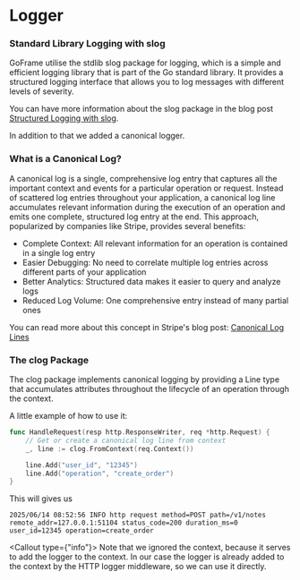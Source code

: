 
# Logger

### Standard Library Logging with slog
GoFrame utilise the stdlib slog package for logging, which is a simple and efficient logging library that is part of the Go standard library. It provides a structured logging interface that allows you to log messages with different levels of severity.

You can have more information about the slog package in the blog post [Structured Logging with slog](https://go.dev/blog/slog).

In addition to that we added a canonical logger.

### What is a Canonical Log?

A canonical log is a single, comprehensive log entry that captures all the important context and events for a particular operation or request. Instead of scattered log entries throughout your application, a canonical log line accumulates relevant information during the execution of an operation and emits one complete, structured log entry at the end.
This approach, popularized by companies like Stripe, provides several benefits:

- Complete Context: All relevant information for an operation is contained in a single log entry
- Easier Debugging: No need to correlate multiple log entries across different parts of your application
- Better Analytics: Structured data makes it easier to query and analyze logs
- Reduced Log Volume: One comprehensive entry instead of many partial ones

You can read more about this concept in Stripe's blog post: [Canonical Log Lines](https://stripe.com/blog/canonical-log-lines)

### The clog Package

The clog package implements canonical logging by providing a Line type that accumulates attributes throughout the lifecycle of an operation through the context.

A little example of how to use it:

```go filename="example.go"
func HandleRequest(resp http.ResponseWriter, req *http.Request) {
	// Get or create a canonical log line from context
	_, line := clog.FromContext(req.Context())

	line.Add("user_id", "12345")
	line.Add("operation", "create_order")
}
```

This will gives us

```
2025/06/14 08:52:56 INFO http request method=POST path=/v1/notes remote_addr=127.0.0.1:51104 status_code=200 duration_ms=0 user_id=12345 operation=create_order
```

<Callout type={"info"}>
Note that we ignored the context, because it serves to add the logger to the context.
In our case the logger is already added to the context by the HTTP logger middleware, so we can use it directly.
</Callout>

